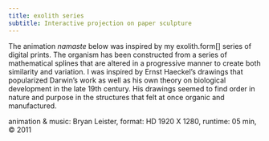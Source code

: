 ```yaml
---
title: exolith series
subtitle: Interactive projection on paper sculpture
---
```


The animation <i>namaste</i> below was inspired by my exolith.form[] series of digital prints. The organism has been constructed
from a series of mathematical splines that are altered in a progressive manner to create both similarity and
variation. I was inspired by Ernst Haeckel’s drawings that popularized Darwin’s work as well as his own
theory on biological development in the late 19th century. His drawings seemed to find order in nature and purpose in
the structures that felt at once organic and manufactured.
<HlsVideo
    src="https://video.bryanleister.com/animation/namaste/master.m3u8"
    poster="https://video.bryanleister.com/animation/namaste/namaste.jpg"
/>
<p>animation &amp; music: Bryan Leister, format: HD 1920 X 1280, runtime: 05 min, © 2011</p>
